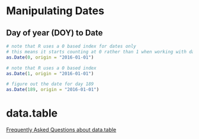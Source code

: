 # Manipulating Dates

## Day of year (DOY) to Date

```r
# note that R uses a 0 based index for dates only
# this means it starts counting at 0 rather than 1 when working with dates
as.Date(0, origin = "2016-01-01")

# note that R uses a 0 based index
as.Date(1, origin = "2016-01-01")

# figure out the date for day 189
as.Date(189, origin = "2016-01-01")
```


# data.table
[Frequently Asked Questions about data.table](https://cran.r-project.org/web/packages/data.table/vignettes/datatable-faq.html)